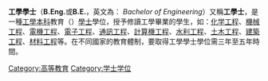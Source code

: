 {{Unreferenced|time=2012-03-15T06:17:24+00:00 }}
{{request translation|en}}
'''工學學士'''（'''B.Eng.'''或'''B.E.'''，英文為： ''Bachelor of Engineering''）又稱'''工學士'''，是一種[[工學|工學]][[本科|本科]]教育（{{lang|en|Undergraduate}}）[[學士|學士]]學位，授予修讀工學畢業的學生，如：[[化学工程|化学工程]]、[[機械工程|機械工程]]、[[電機工程|電機工程]]、[[電子工程|電子工程]]、[[通訊工程|通訊工程]]、[[計算機工程|計算機工程]]、[[水利工程|水利工程]]、[[土木工程|土木工程]]、[[建築工程|建築工程]]、[[材料工程|材料工程]]等。在不同國家的教育體制，要取得工學學士學位需三年至五年時間。

{{学位}}
{{Education-stub}}

[[Category:高等教育|Category:高等教育]]
[[Category:学士学位|Category:学士学位]]